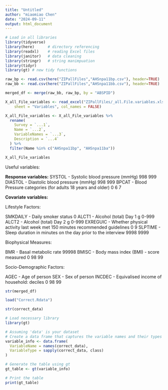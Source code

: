 ```yaml
---
title: "Untitled"
author: "miaomiao Chen"
date: "2024-09-11"
output: html_document
---
```

```r
# Load in all libraries
library(tidyverse)
library(here)      # directory referencing
library(readxl)    # reading Excel files
library(janitor)   # data cleaning 
library(stringr)   # string manimpuation
library(tidyr)  
library(gt) # new tidy functions
```



```r
raw_bp <- read.csv(here("ZIPallFiles","AHSnpa11bp.csv"), header=TRUE)
raw_bb <- read.csv(here("ZIPallFiles","AHSnpa11bb.csv"), header=TRUE)

merged_df <- merge(raw_bb, raw_bp, by = "ABSPID")
```



```r
X_all_File_variables <- read_excel("ZIPallFiles/_all.File.variables.xlsx", 
    sheet = "Variables", col_names = FALSE)

X_all_File_variables <- X_all_File_variables %>%
  rename(
    Survey = `...1`,
    Name = `...2`,
    VariableNames = `...3`,
    Description = `...4`
  ) %>%
  filter(Name %in% c("AHSnpa11bp", "AHSnpa11ba"))

X_all_File_variables
```




Useful variables:

**Response variables:**
SYSTOL - Systolic blood pressure (mmHg)    998 999
DIASTOL - Diastolic blood pressure (mmHg)   998 999
BPCAT - Blood Pressure categories (for adults 18 years and older) 0 6 7

**Covariate variables:**

Lifestyle Factors:

SMKDAILY - Daily smoker status  0
ALCT1 -	Alcohol (total) Day 1 g    0-999
ALCT2	- Alcohol (total) Day 2 g   0-999
EXREGUIC - Whether physical activity last week met 150 minutes recommended guidelines   0 9
SLPTIME - Sleep duration in minutes on the day prior to the interview  9998 9999

Biophysical Measures:

BMR	- Basal metabolic rate  99998
BMISC - Body mass index (BMI) - score measured  0 98 99 

Socio-Demographic Factors:

AGEC - Age of person 
SEX - Sex of person 
INCDEC - Equivalised income of household: deciles 0 98 99


```r
str(merged_df)
```




```r
load("Correct.Rdata")

```


```r
str(correct_data)
```

```r
# Load necessary library
library(gt)

# Assuming 'data' is your dataset
# Create a data frame that captures the variable names and their types
variable_info <- data.frame(
  VariableName = names(correct_data),
  VariableType = sapply(correct_data, class)
)

# Generate the table using gt
gt_table <- gt(variable_info)

# Print the table
print(gt_table)
```



